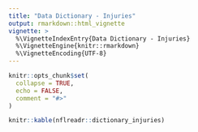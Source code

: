 ---
title: "Data Dictionary - Injuries"
output: rmarkdown::html_vignette
vignette: >
  %\VignetteIndexEntry{Data Dictionary - Injuries}
  %\VignetteEngine{knitr::rmarkdown}
  %\VignetteEncoding{UTF-8}
---

```{r, include = FALSE}
knitr::opts_chunk$set(
  collapse = TRUE,
  echo = FALSE,
  comment = "#>"
)
```

```{r }
knitr::kable(nflreadr::dictionary_injuries)
```


